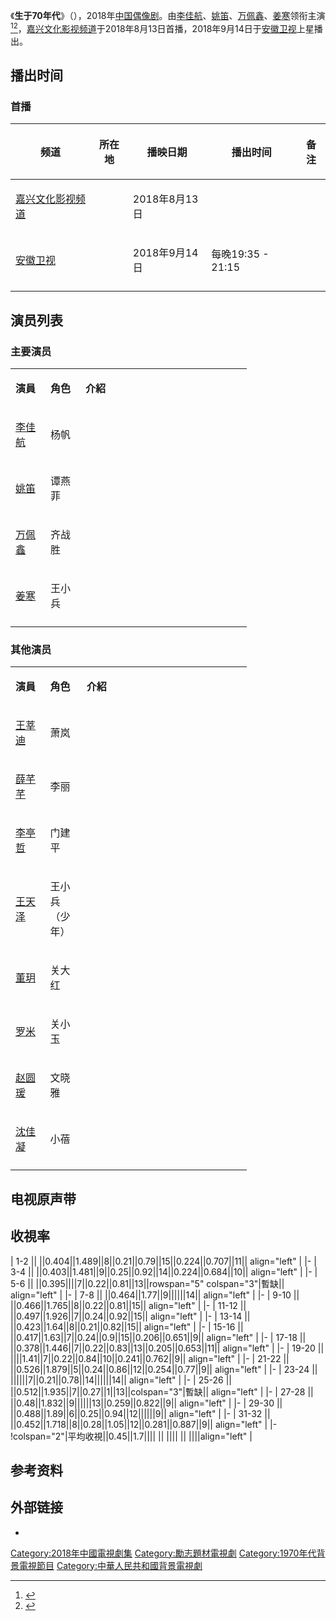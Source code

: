 {{Infobox Television
| show_name            = 生于70年代
| original_name        = Born In 70s
| image                =
| caption              =
| show_name_2          = 
| genre                = [[偶像剧|偶像剧]]
| format               =
| creator              = 
| developer            =
| writer               = 王然
| director             = 彦小追、栗心博
| creative_director    =
| presenter            =
| starring             ={{Nowrap begin}}[[李佳航|李佳航]]、[[姚笛|姚笛]]、[[万佩鑫|万佩鑫]]、[[姜寒|姜寒]]{{Nowrap end}}
| judges               =
| voices               =
| narrated             =
| theme_music_composer =
| opentheme            =
| endtheme             =
| composer             =
| country              = {{CHN}}
| language             = [[汉语普通话|汉语普通话]]
| num_seasons          = <!-- or num_series -->
| num_episodes         = 38集
| list_episodes        =
| slogan               =
| executive_producer   =
| supervising_producer =
| producer             =
| editor               =
| location             =
| cinematography       =
| camera               =
| runtime              = 45分钟
| company              = {{Nowrap begin}}霍尔果斯御嘉影视传媒有限公司{{Nowrap end}}
| distributor          =
| channel_1            = [[安徽卫视|安徽卫视]]
| picture_format_1     =
| audio_format_1       =
| first_run_1          = {{CHN}}
| first_aired_1        = {{start date|2018|09|14}}
| last_aired_1         = {{end date|2018|09|29}}
| num_episodes_1       = 32集（上星版）
| status               =
| preceded_by          =
| followed_by          =
| related              =
| website              =
| production_website   =
}}
《'''生于70年代'''》（{{lang-en|'''''Born In 70s'''''}}），2018年[[中国|中国]][[偶像剧|偶像剧]]。由[[李佳航|李佳航]]、[[姚笛|姚笛]]、[[万佩鑫|万佩鑫]]、[[姜寒|姜寒]]领衔主演<ref>{{Cite web |url=http://ent.163.com/16/0331/11/BJFU9V3500034VDC.html |title=李佳航新戏开机 携手姚笛演绎复古情怀 |access-date=2018-09-01 |archive-date=2018-09-01 |archive-url=https://web.archive.org/web/20180901113324/http://ent.163.com/16/0331/11/BJFU9V3500034VDC.html |dead-url=no }}</ref><ref>{{Cite web |url=http://ent.163.com/16/0816/11/BUJBIL0H000333J5.html |title=姚笛挑大梁《生于70年代》 快乐女生的凤凰涅磐 |access-date=2018-09-01 |archive-date=2019-06-09 |archive-url=https://web.archive.org/web/20190609032229/http://ent.163.com/16/0816/11/BUJBIL0H000333J5.html |dead-url=no }}</ref>，[[嘉兴市广播电视集团|嘉兴文化影视频道]]于2018年8月13日首播，2018年9月14日于[[安徽卫视|安徽卫视]]上星播出。
== 播出时间 ==
=== 首播 ===
{| class="wikitable" style="text-align:center"
|-
!频道||所在地||播映日期||播出时间||备注
|-
|[[嘉兴市广播电视集团|嘉兴文化影视频道]]||{{CHNML}}||2018年8月13日||||
|-
|[[安徽卫视|安徽卫视]]||{{CHNML}}||2018年9月14日||每晚19:35 - 21:15||
|-
|}
==演员列表==
=== 主要演员 ===
{|class="wikitable" width="75%" style="text-align:center"
|- style="background:green; color:snow" align=center 
|width="12%"|'''演員''' || width="12%"|'''角色''' ||'''介紹'''
|-
|[[李佳航|李佳航]]||杨帆||align=left|
|-
|[[姚笛|姚笛]]||谭燕菲||align=left|
|-
|[[万佩鑫|万佩鑫]]||齐战胜||align=left|
|-
|[[姜寒|姜寒]]||王小兵||align=left|
|-
|}
=== 其他演员 ===
{|class="wikitable" width="75%" style="text-align:center"
|- style="background:green; color:snow" align=center 
|width="12%"|'''演員''' || width="12%"|'''角色''' ||'''介紹'''
|-
|[[王莘迪|王莘迪]]||萧岚||align=left|
|-
|[[薛芊芊|薛芊芊]]||李丽||align=left|
|-
|[[李亭哲|李亭哲]]||门建平||align=left|
|-
|[[王天泽|王天泽]]||王小兵<br>（少年）||align=left|
|-
|[[董玥|董玥]]||关大红||align=left|
|-
|[[罗米_(女演员)|罗米]]||关小玉||align=left|
|-
|[[赵圆瑗|赵圆瑗]]||文晓雅||align=left|
|-
|[[沈佳凝|沈佳凝]]||小蓓||align=left|
|-
|}
==电视原声带==
{{tracklist
| collapsed       = 
| headline        = 
| extra_column    = 演唱
| total_length    = 
| all_writing     = 
| all_lyrics      = 
| all_music       =
| title1         = 放过
| note1          = 片尾曲
| music1         = 
| lyrics1        = 
| extra1         = [[樊凡|樊凡]]
| length1        = 

| title2         = 偶尔
| note2          = 插曲
| music2         = 
| lyrics2        = 
| extra2         = [[樊凡|樊凡]]
| length2        = 
}}

== 收視率 ==
{{收视率表格
| 收视地区 = {{CHN}}
| 表格宽度 = 100%
| 標題背景顏色 = #F0E68C
| 字号 = 95%
| 频道 = 安徽卫视
| 首播 = yes
| 多数据来源 = yes
| 数据来源 = CSM52城市网
| 数据来源1 = CSM全国网
| 数据来源2 = CSM16省网
| num_column = 12
| num_row = 2
| 备注 = yes
| 备注宽度 = 25%
}}
| 1-2 || {{FULLDATE|time=2018-9-14}} ||0.404||1.489||8||0.21||0.79||15||0.224||0.707||11|| align="left" | 
|-
| 3-4 || {{FULLDATE|time=2018-9-15}} ||0.403||1.481||9||0.25||0.92||14||0.224||0.684||10|| align="left" | 
|-
| 5-6 || {{FULLDATE|time=2018-9-16}} ||0.395||{{color|blue|'''1.394'''}}||7||0.22||0.81||13||rowspan="5" colspan="3"|暫缺|| align="left" | {{small|52城數據缺深圳、惠州<br>[[东方卫视|東方]]、[[浙江卫视|浙江]]《月嫂先生》、[[湖南卫视|湖南]]《天盛長歌》完結}}
|-
| 7-8 || {{FULLDATE|time=2018-9-17}} ||0.464||1.77||9||{{color|blue|'''0.21'''}}||{{color|blue|'''0.77'''}}||14|| align="left" | {{small|[[东方卫视|東方]]、[[浙江卫视|浙江]]《橙紅年代》、[[湖南卫视|湖南]]《凉生，我们可不可以不忧伤》開播}}
|-
| 9-10 || {{FULLDATE|time=2018-9-18}} ||0.466||1.765||8||0.22||0.81||15|| align="left" | 
|-
| 11-12 || {{FULLDATE|time=2018-9-19}} ||0.497||1.926||7||0.24||0.92||15|| align="left" | 
|-
| 13-14 || {{FULLDATE|time=2018-9-20}} ||0.423||1.64||8||0.21||0.82||15|| align="left" | 
|-
| 15-16 || {{FULLDATE|time=2018-9-21}} ||0.417||1.63||7||0.24||0.9||15||0.206||0.651||9|| align="left" | 
|-
| 17-18 || {{FULLDATE|time=2018-9-22}} ||0.378||1.446||7||0.22||0.83||13||0.205||0.653||11|| align="left" | 
|-
| 19-20 || {{FULLDATE|time=2018-9-23}} ||{{color|blue|'''0.377'''}}||1.41||7||0.22||0.84||10||0.241||0.762||9|| align="left" | {{small|[[CCTV-8|CCTV-8]]《一代名相陈廷敬》完結}}
|-
| 21-22 || {{FULLDATE|time=2018-9-24}} ||0.526||1.879||5||0.24||0.86||12||0.254||0.77||9|| align="left" | {{small|[[CCTV-8|CCTV-8]]《戰天狼》開播}}
|-
| 23-24 || {{FULLDATE|time=2018-9-25}} ||{{color|red|'''0.542'''}}||{{color|red|'''2.013'''}}||7||0.21||0.78||14||{{color|blue|'''0.179'''}}||{{color|blue|'''0.558'''}}||14|| align="left" | 
|-
| 25-26 || {{FULLDATE|time=2018-9-26}} ||0.512||1.935||7||0.27||1||13||colspan="3"|暫缺|| align="left" | 
|-
| 27-28 || {{FULLDATE|time=2018-9-27}} ||0.48||1.832||9||{{color|red|'''0.28'''}}||{{color|red|'''1.06'''}}||13||0.259||0.822||9|| align="left" | {{small|[[CCTV-1|CCTV-1]]《遠方的家》完結}}
|-
| 29-30 || {{FULLDATE|time=2018-9-28}} ||0.488||1.89||6||0.25||0.94||12||{{color|red|'''0.29'''}}||{{color|red|'''0.946'''}}||9|| align="left" | {{small|[[湖南衛視|湖南]]《凉生，我们可不可以不忧伤》移至周播劇時段播出，《你遲到的許多年》開播}}
|-
| 31-32 || {{FULLDATE|time=2018-9-29}} ||0.452||1.718||8||0.28||1.05||12||0.281||0.887||9|| align="left" | 
|-
!colspan="2"|平均收視||0.45||1.7||{{n/a}}|| || ||{{n/a}}|| || ||{{n/a}}||align="left" |
{{收视率表格/End
| 同时段节目 =#*[[CCTV-1|CCTV-1]]：《[[遠方的家_(電視劇)|遠方的家]]》
#*[[CCTV-8|CCTV-8]]：《[[一代名相陈廷敬|一代名相陈廷敬]]》／《[[戰天狼|戰天狼]]》
#*[[湖南卫视|湖南]]：《[[天盛長歌|天盛長歌]]》／《[[凉生，我们可不可以不忧伤|凉生，我们可不可以不忧伤]]》／《[[你遲到的許多年|你遲到的許多年]]》
#*[[东方卫视|東方]]、[[浙江卫视|浙江]]：《[[月嫂先生|月嫂先生]]》／《[[橙紅年代|橙紅年代]]》
#*[[北京卫视|北京]]、[[江苏卫视|江苏]]：《[[娘道|娘道]]》
| CSM = yes
| CCTV = yes
| 其他备注 = CSM16省网排名不含央视
# 收視最低的集數以{{color|blue|'''藍色'''}}表示，收視最高的集數以{{color|red|'''紅色'''}}表示
# 资料来源：[http://weibo.com/tvthings 卫视这些事儿]、[http://weibo.com/u/5260565381 TV未知数]、[http://weibo.com/moussehan 卫视走光了]、[http://weibo.com/u/1302186735 数据狮]
}}

== 参考资料 ==
{{Reflist}}

== 外部链接 ==
* {{Weibo|6008694107}}
{{電視節目的變遷
|電視台 = {{CHNML}} [[安徽卫视|安徽卫视]]
|播放檔次 = 海豚第一剧场
|節目名稱 = 生于70年代<br>（2018年9月14日－2018年9月29日）
|上一節目 =[[桃花依旧笑春风|桃花依旧笑春风]]<br>（2018年8月15日－2018年9月14日）
|下一節目 =[[喋血长江|喋血长江]]<br>（2018年9月30日－2018年10月日）
}}
{{DEFAULTSORT:S生}}
{{安徽卫视电视剧}}
[[Category:2018年中國電視劇集|Category:2018年中國電視劇集]]
[[Category:勵志題材電視劇|Category:勵志題材電視劇]]
[[Category:1970年代背景電視節目|Category:1970年代背景電視節目]]
[[Category:中華人民共和國背景電視劇|Category:中華人民共和國背景電視劇]]